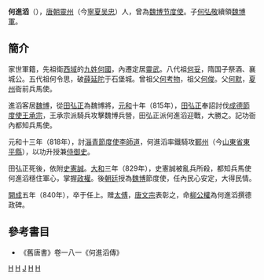 '''何進滔'''（{{bd||？|840年|catIdx=H}}），[[唐朝|唐朝]][[靈州|靈州]]（今[[寧夏|寧夏]][[吴忠|吴忠]]）人，曾為[[魏博节度使|魏博节度使]]。子[[何弘敬|何弘敬]]續領[[魏博軍|魏博軍]]。

==簡介==
家世軍籍，先祖衛[[西域|西域]]的[[昭武九姓|九姓何國]]，內遷定居[[靈武|靈武]]。八代祖[[何妥|何妥]]，隋国子祭酒、襄城公。五代祖何令思，破[[薛延陀|薛延陀]]于石堡城。曾祖父[[何考物|何考物]]，祖父[[何俊|何俊]]。父[[何默|何默]]，[[夏州|夏州]]衙前兵馬使。

進滔客居[[魏博|魏博]]，從[[田弘正|田弘正]]為魏博將，[[元和_(唐朝)|元和]]十年（815年），[[田弘正|田弘正]]奉詔討伐[[成德節度使|成德節度使]][[王承宗|王承宗]]，王承宗派騎兵攻擊魏博兵營，田弘正派何進滔迎戰，大勝之。記功衙內都知兵馬使。

元和十三年（818年），討[[淄青節度使|淄青節度使]][[李師道|李師道]]，何進滔率鐵騎攻[[鄆州|鄆州]]（今[[山東省|山東省]][[東平縣|東平縣]]），以功升授兼[[侍御史|侍御史]]。

田弘正死後，依附[[史憲誠|史憲誠]]。[[大和_(唐朝)|大和]]三年（829年），史憲誠被亂兵所殺，都知兵馬使何進滔穩住軍心，掌握[[政權|政權]]。後[[朝廷|朝廷]]授為[[魏博|魏博]]節度使，任內民心安定，大得民情。

[[開成|開成]]五年（840年），卒于任上。赠[[太傅|太傅]]，[[唐文宗|唐文宗]]表彰之，命[[柳公權|柳公權]]為何進滔撰德政碑。

==參考書目==
* 《舊唐書》卷一八一《何進滔傳》

[[Category:粟特人|H]]
[[Category:魏博節度使|H]]
[[Category:何姓|J]]
[[Category:宁夏人|H]]
[[Category:吴忠人|H]]